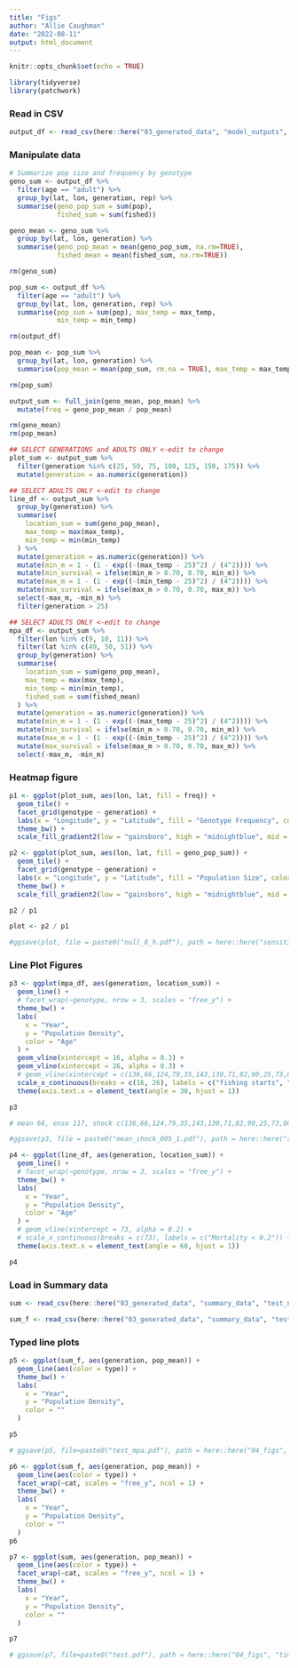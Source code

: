 ```yaml
---
title: "Figs"
author: "Allie Caughman"
date: "2022-08-11"
output: html_document
---
```


```r
knitr::opts_chunk$set(echo = TRUE)

library(tidyverse)
library(patchwork)
```

### Read in CSV

```r
output_df <- read_csv(here::here("03_generated_data", "model_outputs", "model1.csv"))
```

### Manipulate data

```r
# Summarize pop size and frequency by genotype
geno_sum <- output_df %>%
  filter(age == "adult") %>% 
  group_by(lat, lon, generation, rep) %>%
  summarise(geno_pop_sum = sum(pop),
            fished_sum = sum(fished))

geno_mean <- geno_sum %>% 
  group_by(lat, lon, generation) %>% 
  summarise(geno_pop_mean = mean(geno_pop_sum, na.rm=TRUE),
            fished_mean = mean(fished_sum, na.rm=TRUE))

rm(geno_sum)

pop_sum <- output_df %>%
  filter(age == "adult") %>% 
  group_by(lat, lon, generation, rep) %>%
  summarise(pop_sum = sum(pop), max_temp = max_temp, 
            min_temp = min_temp)

rm(output_df)

pop_mean <- pop_sum %>%
  group_by(lat, lon, generation) %>%
  summarise(pop_mean = mean(pop_sum, rm.na = TRUE), max_temp = max_temp, min_temp = min_temp)

rm(pop_sum)

output_sum <- full_join(geno_mean, pop_mean) %>%
  mutate(freq = geno_pop_mean / pop_mean)

rm(geno_mean)
rm(pop_mean)

## SELECT GENERATIONS and ADULTS ONLY <-edit to change
plot_sum <- output_sum %>%
  filter(generation %in% c(25, 50, 75, 100, 125, 150, 175)) %>%
  mutate(generation = as.numeric(generation))

## SELECT ADULTS ONLY <-edit to change
line_df <- output_sum %>%
  group_by(generation) %>%
  summarise(
    location_sum = sum(geno_pop_mean),
    max_temp = max(max_temp),
    min_temp = min(min_temp)
  ) %>%
  mutate(generation = as.numeric(generation)) %>%
  mutate(min_m = 1 - (1 - exp((-(max_temp - 25)^2) / (4^2)))) %>%
  mutate(min_survival = ifelse(min_m > 0.70, 0.70, min_m)) %>%
  mutate(max_m = 1 - (1 - exp((-(min_temp - 25)^2) / (4^2)))) %>%
  mutate(max_survival = ifelse(max_m > 0.70, 0.70, max_m)) %>%
  select(-max_m, -min_m) %>%
  filter(generation > 25)

## SELECT ADULTS ONLY <-edit to change
mpa_df <- output_sum %>%
  filter(lon %in% c(9, 10, 11)) %>%
  filter(lat %in% c(49, 50, 51)) %>%
  group_by(generation) %>%
  summarise(
    location_sum = sum(geno_pop_mean),
    max_temp = max(max_temp),
    min_temp = min(min_temp),
    fished_sum = sum(fished_mean)
  ) %>%
  mutate(generation = as.numeric(generation)) %>%
  mutate(min_m = 1 - (1 - exp((-(max_temp - 25)^2) / (4^2)))) %>%
  mutate(min_survival = ifelse(min_m > 0.70, 0.70, min_m)) %>%
  mutate(max_m = 1 - (1 - exp((-(min_temp - 25)^2) / (4^2)))) %>%
  mutate(max_survival = ifelse(max_m > 0.70, 0.70, max_m)) %>%
  select(-max_m, -min_m) 
```

### Heatmap figure

```r
p1 <- ggplot(plot_sum, aes(lon, lat, fill = freq)) +
  geom_tile() +
  facet_grid(genotype ~ generation) +
  labs(x = "Longitude", y = "Latitude", fill = "Genotype Frequency", color = "Genotype Frequency") +
  theme_bw() +
  scale_fill_gradient2(low = "gainsboro", high = "midnightblue", mid = "skyblue3", midpoint = 0.5)
```

```r
p2 <- ggplot(plot_sum, aes(lon, lat, fill = geno_pop_sum)) +
  geom_tile() +
  facet_grid(genotype ~ generation) +
  labs(x = "Longitude", y = "Latitude", fill = "Population Size", color = "Population Size") +
  theme_bw() +
  scale_fill_gradient2(low = "gainsboro", high = "midnightblue", mid = "skyblue3", midpoint = 10)
```

```r
p2 / p1

plot <- p2 / p1

#ggsave(plot, file = paste0("null_8_h.pdf"), path = here::here("sensitivity_analysis", "fishing_pressure"), height = 11, width = 8)
```

### Line Plot Figures

```r
p3 <- ggplot(mpa_df, aes(generation, location_sum)) +
  geom_line() +
  # facet_wrap(~genotype, nrow = 3, scales = "free_y") +
  theme_bw() +
  labs(
    x = "Year",
    y = "Population Density",
    color = "Age"
  ) +
  geom_vline(xintercept = 16, alpha = 0.3) +
  geom_vline(xintercept = 26, alpha = 0.3) +
  # geom_vline(xintercept = c(136,66,124,79,35,143,130,71,82,90,25,73,80,103,51,34,142,40,86,141,97,137,113,144,122,132,149,129), alpha = 0.3, color= "red") +
  scale_x_continuous(breaks = c(16, 26), labels = c("fishing starts", "MPA establishment")) +
  theme(axis.text.x = element_text(angle = 30, hjust = 1))

p3

# mean 66, enso 117, shock c(136,66,124,79,35,143,130,71,82,90,25,73,80,103,51,34,142,40,86,141,97,137,113,144,122,132,149,129) EDIT WITH FINAL VALUES

#ggsave(p3, file = paste0("mean_shock_005_1.pdf"), path = here::here("sensitivity_analysis", "density_dependence"), height = 11, width = 8)
```





```r
p4 <- ggplot(line_df, aes(generation, location_sum)) +
  geom_line() +
  # facet_wrap(~genotype, nrow = 3, scales = "free_y") +
  theme_bw() +
  labs(
    x = "Year",
    y = "Population Density",
    color = "Age"
  ) +
  # geom_vline(xintercept = 73, alpha = 0.2) +
  # scale_x_continuous(breaks = c(73), labels = c("Mortality < 0.2")) +
  theme(axis.text.x = element_text(angle = 60, hjust = 1))

p4
```

### Load in Summary data

```r
sum <- read_csv(here::here("03_generated_data", "summary_data", "test_null_sum.csv"))

sum_f <- read_csv(here::here("03_generated_data", "summary_data", "test_null_sum_f.csv"))
```

### Typed line plots

```r
p5 <- ggplot(sum_f, aes(generation, pop_mean)) +
  geom_line(aes(color = type)) +
  theme_bw() +
  labs(
    x = "Year",
    y = "Population Density",
    color = ""
  )

p5

# ggsave(p5, file=paste0("test_mpa.pdf"), path = here::here("04_figs", "test"), height = 8, width = 8)
```

```r
p6 <- ggplot(sum_f, aes(generation, pop_mean)) +
  geom_line(aes(color = type)) +
  facet_wrap(~cat, scales = "free_y", ncol = 1) +
  theme_bw() +
  labs(
    x = "Year",
    y = "Population Density",
    color = ""
  )
p6
```

```r
p7 <- ggplot(sum, aes(generation, pop_mean)) +
  geom_line(aes(color = type)) +
  facet_wrap(~cat, scales = "free_y", ncol = 1) +
  theme_bw() +
  labs(
    x = "Year",
    y = "Population Density",
    color = ""
  )

p7

# ggsave(p7, file=paste0("test.pdf"), path = here::here("04_figs", "time"), height = 11, width = 8)
```
